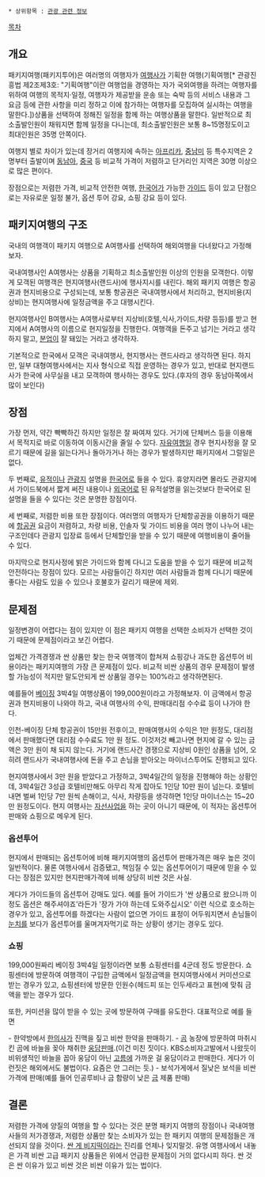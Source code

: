  * 상위항목 : [[관광 관련 정보]]

[[목차]]

== 개요 ==
패키지여행(패키지투어)은 여러명의 여행자가 [[여행사]]가 기획한 여행(기획여행[* 관광진흥법 제2조제3호: "기획여행"이란 여행업을 경영하는 자가 국외여행을 하려는 여행자를 위하여 여행의 목적지·일정, 여행자가 제공받을 운송 또는 숙박 등의 서비스 내용과 그 요금 등에 관한 사항을 미리 정하고 이에 참가하는 여행자를 모집하여 실시하는 여행을 말한다.])상품을 선택하여 정해진 일정을 함께 하는 여행상품을 말한다. 일반적으로 최소출발인원이 채워지면 함께 일정을 다니는데, 최소출발인원은 보통 8~15명정도이고 최대인원은 35명 안쪽이다.

여행지 별로 차이가 있는데 장거리 여행지에 속하는 [[아프리카]], [[중남미]] 등 특수지역은 2명부터 출발이며 [[동남아]], [[중국]] 등 비교적 가격이 저렴하고 단거리인 지역은 30명 이상으로 많은 편이다.

장점으로는 저렴한 가격, 비교적 안전한 여행, [[한국어]]가 가능한 [[가이드]] 등이 있고 단점으로는 자유로운 일정 불가, 옵션 투어 강요, 쇼핑 강요 등이 있다.

== 패키지여행의 구조 ==
국내의 여행객이 패키지 여행으로 A여행사를 선택하여 해외여행을 다녀왔다고 가정해보자. 

국내여행사인 A여행사는 상품을 기획하고 최소출발인원 이상의 인원을 모객한다. 이렇게 모객된 여행객은 현지여행사(랜드사)에 행사지시를 내린다. 해외 패키지 여행은 항공권과 현지비용으로 구성되는데, 보통 항공권은 국내여행사에서 처리하고, 현지비용(지상비)는 현지여행사에 일정금액을 주고 대행시킨다.

현지여행사인 B여행사는 A여행사로부터 지상비(호텔,식사,가이드,차량 등등)를 받고 현지에서 A여행사의 이름으로 현지일정을 진행한다. 여행객을 돈주고 넘기는 거라고 생각하지 말고, [[분업]]이 잘 돼있는 거라고 생각하자.

기본적으로 한국에서 모객은 국내여행사, 현지행사는 랜드사라고 생각하면 된다. 하지만, 일부 대형여행사에서는 지사 형식으로 직접 운영하는 경우가 있고, 반대로 현지랜드사가 한국에 사무실을 내고 모객하여 행사하는 경우도 있다.(후자의 경우 동남아쪽에서 많이 보인다)

== 장점 ==
가장 먼저, 약간 빡빡하긴 하지만 일정은 잘 짜여져 있다. 거기에 단체버스 등을 이용해서 목적지로 바로 이동하여 이동시간을 줄일 수 있다. [[자유여행]]일 경우 현지사정을 잘 모르기 때문에 길을 잃는다거나 돌아가거나 하는 경우가 발생하지만 패키지에서 그럴일은 없다. 

두 번째로, [[유적]]이나 [[관광지]] 설명을 [[한국어]]로 들을 수 있다. 휴양지라면 몰라도 관광지에서 가이드북에서 짧게 써진 내용이나 [[외국어]]로 된 유적설명을 읽는것보다 한국어로 된 설명을 들을 수 있다는 것은 분명한 장점이다. 

세 번째로, 저렴한 비용 또한 장점이다. 여러명의 여행자가 단체항공권을 이용하기 때문에 [[항공권]] 요금이 저렴하고, 차량 비용, 인솔자 및 가이드 비용을 여러 명이 나누어 내는 구조인데다 관광지 입장료 등에서 단체할인을 받을 수 있기 때문에 여행비용이 줄어들 수 있다. 

마지막으로 현지사정에 밝은 가이드와 함께 다니고 도움을 받을 수 있기 때문에 비교적 안전하다는 장점이 있다. 모르는 사람들이긴 하지만 여러 사람들과 함께 다니기 때문에 좋다는 사람도 있을 수 있으나 호불호가 갈리기 때문에 제외.

== 문제점 ==
일정변경이 어렵다는 점이 있지만 이 점은 패키지 여행을 선택한 소비자가 선택한 것이기 때문에 문제점이라고 보긴 어렵다.

업체간 가격경쟁과 싼 상품만 찾는 한국 여행객이 합쳐져 쇼핑강나 과도한 옵션투어 비용이라는 패키지여행의 가장 큰 문제점이 있다. 비교적 비싼 상품의 경우 문제점이 발생할 가능성이 적지만 말도안되게 싼 상품일 경우는 100%라고 생각하면된다.

예를들어 [[베이징]] 3박4일 여행상품이 199,000원이라고 가정해보자. 이 금액에서 항공권과 현지비용이 나와야 하고, 국내 여행사의 수익, 판매대리점 수수료 등이 나가야 한다. 

인천-베이징 단체 항공권이 15만원 전후이고, 판매여행사의 수익은 1만 원정도, 대리점에서 판매했다면 대리점 수수료도 1만 원 정도. 이것저것 빼고나면 현지에 갈 수 있는 금액은 3만 원이 채 되지 않는다. 거기에 랜드사간 경쟁으로 지상비 0원인 상품을 넘어, 오히려 랜드사가 국내여행사에 돈을 주고 손님을 받아오는 마이너스투어도 진행되고 있다.

현지여행사에서 3만 원을 받았다고 가정하고, 3박4일간의 일정을 진행해야 하는 상황인데, 3박4일간 3성급 호텔비만해도 아무리 작게 잡아도 1인당 10만 원이 넘는다. 호텔비 내면 벌써 1인당 7만 원씩 손해이고, 식사, 차량등을 생각하면 1인당 마이너스는 15~20만 원정도이다. 현지 여행사는 [[자선사업]]을 하는 곳이 아니기 때문에, 이 적자는 옵션투어 판매와 쇼핑으로 메우게 된다. 

=== 옵션투어 ===
현지에서 판매되는 옵션투어에 비해 패키지여행의 옵션투어 판매가격은 매우 높은 것이 일반적이다. 물론 여행사에서 검증됐고, 책임질 수 있는 옵션투어이기 때문에 믿을 수 있다는 장점은 있지만 현지판매가격에 비해 상당히 비싼 것은 사실.

게다가 가이드들의 옵션투어 강매도 있다. 예를 들어 가이드가 '싼 상품으로 왔으니까 이 정도 옵션은 해주셔야죠'라든가 '장가 가야 하는데 도와주십시오' 이런 식으로 호소하는 경우가 있고, 옵션투어를 하겠다는 사람이 없으면 가이드 표정이 어두워지면서 손님들이 [[눈치]]를 보다가 옵션투어를 울며겨자먹기로 하는 상황이 생기는 경우도 있다.

=== 쇼핑 ===
199,000원짜리 베이징 3박4일 일정이라면 보통 쇼핑센터를 4군데 정도 방문한다. 쇼핑센터에 방문하여 여행객이 구입한 금액에서 일정금액을 현지여행사에서 커미션으로 받는 경우가 있고, 쇼핑센터에 방문한 인원수(헤드피 또는 인두세라고 표현)에 맞춰 금액을 받는 경우가 있다. 

또한, 커미션을 많이 받을 수 있는 곳에 방문하여 구매를 유도한다. 대표적으로 예를 들면

- 한약방에서 [[한의사]]가 진맥을 짚고 비싼 한약을 판매하기.
- [[곰]] 농장에 방문하여 마취시킨 곰에 바늘을 꽂아 채취한 [[웅담]]판매.(이건 미친 짓이다. KBS소비자고발에서 나왔듯이 비위생적인 바늘을 꼽아 웅담이 아닌 [[고름]]에 가까운 걸 웅담이라고 판매한다. 게다가 이런짓은 해외에서도 불법이다. 요즘은 안 그러는 듯.)
- 보석가게에서 질낮은 보석을 비싼 가격에 판매(예를 들어 인공루비나 금 함량이 낮은 [[금]] 제품 판매)

== 결론 ==
저렴한 가격에 양질의 여행을 할 수 있다는 것은 분명 패키지 여행의 장점이나 국내여행사들의 저가경쟁과, 저렴한 상품만 찾는 소비자가 있는 한 패키지 여행의 문제점들은 개선되지 않을 것이다. [[싼 게 비지떡]]이라는 진리를 언제나 잊지말것. 유명 여행사에서 내놓은 가격 비싼 고급 패키지 상품들은 위에서 언급한 문제점이 거의 없다시피 하다. 싼 것은 싼 이유가 있고 비싼 것은 비싼 이유가 있는 법이다.
